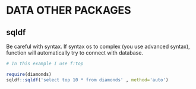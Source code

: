 # DATA OTHER PACKAGES


## sqldf

Be careful with syntax. If syntax os to complex (you use advanced syntax), function will automatically try to connect with database.


```r
# In this example I use f:top

require(diamonds)
sqldf::sqldf('select top 10 * from diamonds' , method='auto')

```


